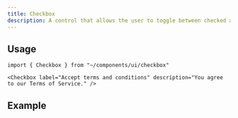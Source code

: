 ```yaml
---
title: Checkbox
description: A control that allows the user to toggle between checked and not checked.
---
```



## Usage

```tsx
import { Checkbox } from "~/components/ui/checkbox"
```

```tsx
<Checkbox label="Accept terms and conditions" description="You agree to our Terms of Service." />
```

## Example

<ComponentExample>
  <Checkbox
    label="Accept terms and conditions"
    description="You agree to our Terms of Service."
    client:load
  />
</ComponentExample>
